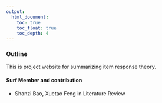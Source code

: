 ```yaml
---
output:
  html_document:
    toc: true
    toc_float: true
    toc_depth: 4
---
```


### Outline 

This is project website for summarizing item response theory.

#### Surf Member and contribution

+ Shanzi Bao, Xuetao Feng in Literature Review